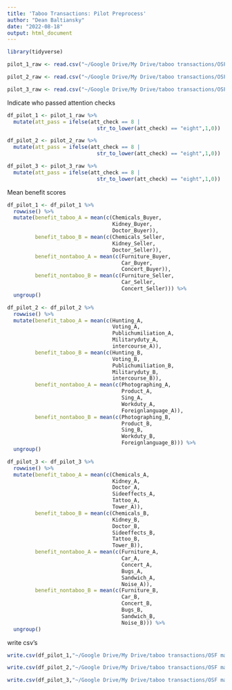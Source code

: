 ```yaml
---
title: 'Taboo Transactions: Pilot Preprocess'
author: "Dean Baltiansky"
date: "2022-08-18"
output: html_document
---
```


```r
library(tidyverse)

pilot_1_raw <- read.csv("~/Google Drive/My Drive/taboo transactions/OSF materials/manuscript/data/pilot_1_raw.csv")

pilot_2_raw <- read.csv("~/Google Drive/My Drive/taboo transactions/OSF materials/manuscript/data/pilot_2_raw.csv")

pilot_3_raw <- read.csv("~/Google Drive/My Drive/taboo transactions/OSF materials/manuscript/data/pilot_3_raw.csv")
```

Indicate who passed attention checks

```r
df_pilot_1 <- pilot_1_raw %>% 
  mutate(att_pass = ifelse(att_check == 8 |
                             str_to_lower(att_check) == "eight",1,0))

df_pilot_2 <- pilot_2_raw %>% 
  mutate(att_pass = ifelse(att_check == 8 |
                             str_to_lower(att_check) == "eight",1,0))

df_pilot_3 <- pilot_3_raw %>% 
  mutate(att_pass = ifelse(att_check == 8 |
                             str_to_lower(att_check) == "eight",1,0))
```

Mean benefit scores

```r
df_pilot_1 <- df_pilot_1 %>% 
  rowwise() %>% 
  mutate(benefit_taboo_A = mean(c(Chemicals_Buyer,
                                  Kidney_Buyer,
                                  Doctor_Buyer)),
         benefit_taboo_B = mean(c(Chemicals_Seller,
                                  Kidney_Seller,
                                  Doctor_Seller)),
         benefit_nontaboo_A = mean(c(Furniture_Buyer,
                                     Car_Buyer,
                                     Concert_Buyer)),
         benefit_nontaboo_B = mean(c(Furniture_Seller,
                                     Car_Seller,
                                     Concert_Seller))) %>% 
  ungroup()

df_pilot_2 <- df_pilot_2 %>% 
  rowwise() %>% 
  mutate(benefit_taboo_A = mean(c(Hunting_A,
                                  Voting_A,
                                  Publichumiliation_A,
                                  Militaryduty_A,
                                  intercourse_A)),
         benefit_taboo_B = mean(c(Hunting_B,
                                  Voting_B,
                                  Publichumiliation_B,
                                  Militaryduty_B,
                                  intercourse_B)),
         benefit_nontaboo_A = mean(c(Photographing_A,
                                     Product_A,
                                     Sing_A,
                                     Workduty_A,
                                     Foreignlanguage_A)),
         benefit_nontaboo_B = mean(c(Photographing_B,
                                     Product_B,
                                     Sing_B,
                                     Workduty_B,
                                     Foreignlanguage_B))) %>% 
  ungroup()

df_pilot_3 <- df_pilot_3 %>% 
  rowwise() %>% 
  mutate(benefit_taboo_A = mean(c(Chemicals_A,
                                  Kidney_A,
                                  Doctor_A,
                                  Sideeffects_A,
                                  Tattoo_A,
                                  Tower_A)),
         benefit_taboo_B = mean(c(Chemicals_B,
                                  Kidney_B,
                                  Doctor_B,
                                  Sideeffects_B,
                                  Tattoo_B,
                                  Tower_B)),
         benefit_nontaboo_A = mean(c(Furniture_A,
                                     Car_A,
                                     Concert_A,
                                     Bugs_A,
                                     Sandwich_A,
                                     Noise_A)),
         benefit_nontaboo_B = mean(c(Furniture_B,
                                     Car_B,
                                     Concert_B,
                                     Bugs_B,
                                     Sandwich_B,
                                     Noise_B))) %>% 
  ungroup()
```

write csv's

```r
write.csv(df_pilot_1,"~/Google Drive/My Drive/taboo transactions/OSF materials/manuscript/data/df_pilot_1.csv",row.names = F)

write.csv(df_pilot_2,"~/Google Drive/My Drive/taboo transactions/OSF materials/manuscript/data/df_pilot_2.csv",row.names = F)

write.csv(df_pilot_3,"~/Google Drive/My Drive/taboo transactions/OSF materials/manuscript/data/df_pilot_3.csv",row.names = F)
```

